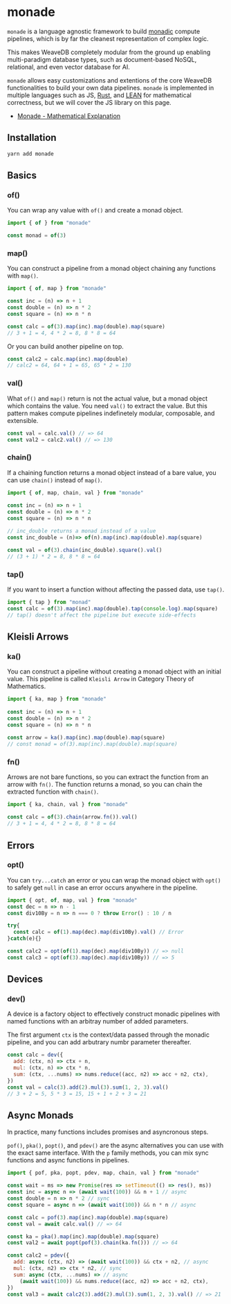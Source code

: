 # monade

`monade` is a language agnostic framework to build [monadic](https://en.wikipedia.org/wiki/Monad_(functional_programming)) compute pipelines, which is by far the cleanest representation of complex logic.

This makes WeaveDB completely modular from the ground up enabling multi-paradigm database types, such as document-based NoSQL, relational, and even vector database for AI.

`monade` allows easy customizations and extentions of the core WeaveDB functionalities to build your own data pipelines. `monade` is implemented in multiple languages such as JS, [Rust](https://www.rust-lang.org/), and [LEAN](https://lean-lang.org/) for mathematical correctness, but we will cover the JS library on this page.

- [Monade - Mathematical Explanation](/tech/monade)

## Installation

```bash
yarn add monade
```

## Basics

### of()

You can wrap any value with `of()` and create a monad object.


```js
import { of } from "monade"

const monad = of(3)
```

### map()

You can construct a pipeline from a monad object chaining any functions with `map()`.

```js
import { of, map } from "monade"

const inc = (n) => n + 1
const double = (n) => n * 2
const square = (n) => n * n

const calc = of(3).map(inc).map(double).map(square)
// 3 + 1 = 4, 4 * 2 = 8, 8 * 8 = 64
```

Or you can build another pipeline on top.

```js
const calc2 = calc.map(inc).map(double)
// calc2 = 64, 64 + 1 = 65, 65 * 2 = 130
```

### val()

What `of()` and `map()` return is not the actual value, but a monad object which contains the value. You need `val()` to extract the value. But this pattern makes compute pipelines indefinetely modular, composable, and extensible.

```js
const val = calc.val() // => 64
const val2 = calc2.val() // => 130
```

### chain()

If a chaining function returns a monad object instead of a bare value, you can use `chain()` instead of `map()`.

```js
import { of, map, chain, val } from "monade"
 
const inc = (n) => n + 1
const double = (n) => n * 2
const square = (n) => n * n

// inc_double returns a monad instead of a value
const inc_double = (n)=> of(n).map(inc).map(double).map(square)

const val = of(3).chain(inc_double).square().val()
// (3 + 1) * 2 = 8, 8 * 8 = 64
```

### tap()

If you want to insert a function without affecting the passed data, use `tap()`.

```js
import { tap } from "monad"
const calc = of(3).map(inc).map(double).tap(console.log).map(square)
// tap() doesn't affect the pipeline but execute side-effects
```

## Kleisli Arrows

### ka()

You can construct a pipeline without creating a monad object with an initial value. This pipeline is called `Kleisli Arrow` in Category Theory of Mathematics.

```js
import { ka, map } from "monade"
 
const inc = (n) => n + 1
const double = (n) => n * 2
const square = (n) => n * n
 
const arrow = ka().map(inc).map(double).map(square)
// const monad = of(3).map(inc).map(double).map(square)
```

### fn()

Arrows are not bare functions, so you can extract the function from an arrow with `fn()`.
The function returns a monad, so you can chain the extracted function with `chain()`.

```js
import { ka, chain, val } from "monade"

const calc = of(3).chain(arrow.fn()).val()
// 3 + 1 = 4, 4 * 2 = 8, 8 * 8 = 64
```

## Errors

### opt()

You can `try...catch` an error or you can wrap the monad object with `opt()` to safely get `null` in case an error occurs anywhere in the pipeline.

```js
import { opt, of, map, val } from "monade"
const dec = n => n - 1
const div10By = n => n === 0 ? throw Error() : 10 / n

try{
  const calc = of(1).map(dec).map(div10By).val() // Error
}catch(e){}

const calc2 = opt(of(1).map(dec).map(div10By)) // => null
const calc3 = opt(of(3).map(dec).map(div10By)) // => 5
```

## Devices

### dev()
A device is a factory object to effectively construct monadic pipelines with named functions with an arbitray number of added parameters.

The first argument `ctx` is the context/data passed through the monadic pipeline, and you can add arbutrary numbr parameter thereafter.
```js
const calc = dev({
  add: (ctx, n) => ctx + n,
  mul: (ctx, n) => ctx * n,
  sum: (ctx, ...nums) => nums.reduce((acc, n2) => acc + n2, ctx),
})
const val = calc(3).add(2).mul(3).sum(1, 2, 3).val()
// 3 + 2 = 5, 5 * 3 = 15, 15 + 1 + 2 + 3 = 21
```

## Async Monads

In practice, many functions includes promises and asyncronous steps.

`pof()`, `pka()`, `popt()`, and `pdev()` are the async alternatives you can use with the exact same interface. With the `p` family methods, you can mix sync functions and async functions in pipelines.

```js
import { pof, pka, popt, pdev, map, chain, val } from "monade"

const wait = ms => new Promise(res => setTimeout(() => res(), ms))
const inc = async n => (await wait(100)) && n + 1 // async
const double = n => n * 2 // sync
const square = async n => (await wait(100)) && n * n // async

const calc = pof(3).map(inc).map(double).map(square)
const val = await calc.val() // => 64

const ka = pka().map(inc).map(double).map(square)
const val2 = await popt(pof(3).chain(ka.fn())) // => 64

const calc2 = pdev({
  add: async (ctx, n2) => (await wait(100)) && ctx + n2, // async
  mul: (ctx, n2) => ctx * n2, // sync
  sum: async (ctx, ...nums) => // async
    (await wait(100)) && nums.reduce((acc, n2) => acc + n2, ctx),
})
const val3 = await calc2(3).add(2).mul(3).sum(1, 2, 3).val() // => 21
```